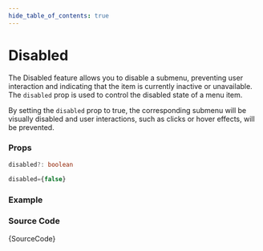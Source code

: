 ```yaml
---
hide_table_of_contents: true
---
```



# Disabled

The Disabled feature allows you to disable a submenu, preventing user interaction and indicating that the item is currently inactive or unavailable. The `disabled` prop is used to control the disabled state of a menu item.

By setting the `disabled` prop to true, the corresponding submenu will be visually disabled and user interactions, such as clicks or hover effects, will be prevented.

### Props

```ts noCopy
disabled?: boolean
```

```ts noCopy title='Default Value'
disabled={false}
```

### Example

<IframeWindow url='http://localhost:3000/menu-examples/horizontal-menu/submenu/disabled' />

### Source Code

<TsToJsCodeSnippet>{SourceCode}</TsToJsCodeSnippet>
